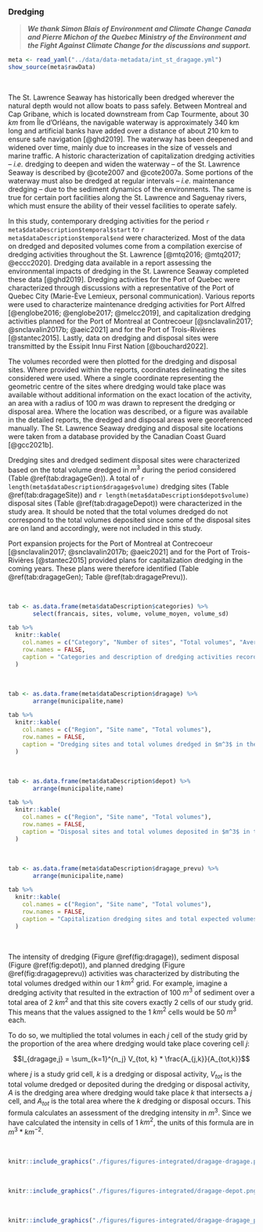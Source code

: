### Dredging {#dragage}

> ***We thank Simon Blais of Environment and Climate Change Canada and Pierre Michon of the Quebec Ministry of the Environment and the Fight Against Climate Change for the discussions and support.***

```r
meta <- read_yaml("../data/data-metadata/int_st_dragage.yml")
show_source(meta$rawData)
```

<br/>

The St. Lawrence Seaway has historically been dredged wherever the natural depth would not allow boats to pass safely. Between Montreal and Cap Gribane, which is located downstream from Cap Tourmente, about 30 $km$ from Île d’Orléans, the navigable waterway is approximately 340 km long and artificial banks have added over a distance of about 210 km to ensure safe navigation [@ghd2019]. The waterway has been deepened and widened over time, mainly due to increases in the size of vessels and marine traffic. A historic characterization of capitalization dredging activities -- *i.e.* dredging to deepen and widen the waterway -- of the St. Lawrence Seaway is described by @cote2007 and @cote2007a. Some portions of the waterway must also be dredged at regular intervals -- *i.e.* maintenance dredging -- due to the sediment dynamics of the environments. The same is true for certain port facilities along the St. Lawrence and Saguenay rivers, which must ensure the ability of their vessel facilities to operate safely.

In this study, contemporary dredging activities for the period `r meta$dataDescription$temporal$start` to `r meta$dataDescription$temporal$end` were characterized. Most of the data on dredged and deposited volumes come from a compilation exercise of dredging activities throughout the St. Lawrence [@mtq2016; @mtq2017; @eccc2020]. Dredging data available in a report assessing the environmental impacts of dredging in the St. Lawrence Seaway completed these data [@ghd2019]. Dredging activities for the Port of Quebec were characterized through discussions with a representative of the Port of Quebec City (Marie-Ève Lemieux, personal communication). Various reports were used to characterize maintenance dredging activities for Port Alfred [@englobe2016; @englobe2017; @melcc2019], and capitalization dredging activities planned for the Port of Montreal at Contrecoeur [@snclavalin2017; @snclavalin2017b; @aeic2021] and for the Port of Trois-Rivières [@stantec2015]. Lastly, data on dredging and disposal sites were transmitted by the Essipit Innu First Nation [@bouchard2022].

The volumes recorded were then plotted for the dredging and disposal sites. Where provided within the reports, coordinates delineating the sites considered were used. Where a single coordinate representing the geometric centre of the sites where dredging would take place was available without additional information on the exact location of the activity, an area with a radius of 100 $m$ was drawn to represent the dredging or disposal area. Where the location was described, or a figure was available in the detailed reports, the dredged and disposal areas were georeferenced manually. The St. Lawrence Seaway dredging and disposal site locations were taken from a database provided by the Canadian Coast Guard [@gcc2021b].

Dredging sites and dredged sediment disposal sites were characterized based on the total volume dredged in $m^3$ during the period considered (Table \@ref(tab:dragageGen)). A total of `r length(meta$dataDescription$dragage$volume)` dredging sites (Table \@ref(tab:dragageSite)) and `r length(meta$dataDescription$depot$volume)` disposal sites (Table \@ref(tab:dragageDepot)) were characterized in the study area. It should be noted that the total volumes dredged do not correspond to the total volumes deposited since some of the disposal sites are on land and accordingly, were not included in this study.

Port expansion projects for the Port of Montreal at Contrecoeur [@snclavalin2017; @snclavalin2017b; @aeic2021] and for the Port of Trois-Rivières [@stantec2015] provided plans for capitalization dredging in the coming years. These plans were therefore identified (Table \@ref(tab:dragageGen); Table \@ref(tab:dragagePrevu)).

<br/>

```r
tab <- as.data.frame(meta$dataDescription$categories) %>%
       select(francais, sites, volume, volume_moyen, volume_sd)

tab %>%
  knitr::kable(
    col.names = c("Category", "Number of sites", "Total volumes", "Average total volumes", "Standard deviation"),
    row.names = FALSE,
    caption = "Categories and description of dredging activities recorded in the St. Lawrence and the Saguenay river between 2001 and 2020. The volumes are presented in $m^3$."
  )
```

<br/>

```r
tab <- as.data.frame(meta$dataDescription$dragage) %>%
       arrange(municipalite,name)

tab %>%
  knitr::kable(
    col.names = c("Region", "Site name", "Total volumes"),
    row.names = FALSE,
    caption = "Dredging sites and total volumes dredged in $m^3$ in the St. Lawrence and the Saguenay river between 2001 and 2020."
  )
```

<br/>

```r
tab <- as.data.frame(meta$dataDescription$depot) %>%
       arrange(municipalite,name)

tab %>%
  knitr::kable(
    col.names = c("Region", "Site name", "Total volumes"),
    row.names = FALSE,
    caption = "Disposal sites and total volumes deposited in $m^3$ in the St. Lawrence and the Saguenay river between 2001 and 2020."
  )
```

<br/>

```r
tab <- as.data.frame(meta$dataDescription$dragage_prevu) %>%
       arrange(municipalite,name)

tab %>%
  knitr::kable(
    col.names = c("Region", "Site name", "Total volumes"),
    row.names = FALSE,
    caption = "Capitalization dredging sites and total expected volumes in $m^3$ in the St. Lawrence and the Saguenay river."
  )
```

<br/>

The intensity of dredging (Figure \@ref(fig:dragage)), sediment disposal (Figure \@ref(fig:depot)), and planned dredging (Figure \@ref(fig:dragageprevu)) activities was characterized by distributing the total volumes dredged within our 1 $km^2$ grid. For example, imagine a dredging activity that resulted in the extraction of 100 $m^3$ of sediment over a total area of 2 $km^2$ and that this site covers exactly 2 cells of our study grid. This means that the values assigned to the 1 $km^2$ cells would be 50 $m^3$ each.

To do so, we multiplied the total volumes in each $j$ cell of the study grid by the proportion of the area where dredging would take place covering cell $j$:

$$I_{dragage,j} = \sum_{k=1}^{n_j} V_{tot, k} * \frac{A_{j,k}}{A_{tot,k}}$$

where $j$ is a study grid cell, $k$ is a dredging or disposal activity, $V_{tot}$ is the total volume dredged or deposited during the dredging or disposal activity, $A$ is the dredging area where dredging would take place $k$ that intersects a $j$ cell, and $A_{tot}$ is the total area where the $k$ dredging or disposal occurs. This formula calculates an assessment of the dredging intensity in $m^3$. Since we have calculated the intensity in cells of 1 $km^2$, the units of this formula are in $m^3 * km^{-2}$.

<br/>

```r
knitr::include_graphics("./figures/figures-integrated/dragage-dragage.png")
```

<br>

```r
knitr::include_graphics("./figures/figures-integrated/dragage-depot.png")
```

<br>

```r
knitr::include_graphics("./figures/figures-integrated/dragage-dragage_prevu.png")
```

<br>
